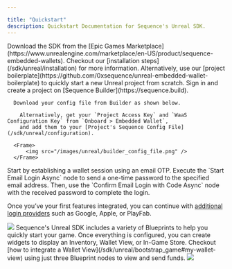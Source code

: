 ---

title: "Quickstart"
description: Quickstart Documentation for Sequence's Unreal SDK.
---

<Steps>
  <Step title="Install the Unreal SDK">
      Download the SDK from the [Epic Games Marketplace](https://www.unrealengine.com/marketplace/en-US/product/sequence-embedded-wallets).
      Checkout our [installation steps](/sdk/unreal/installation) for more information. Alternatively, use our
      [project boilerplate](https://github.com/0xsequence/unreal-embedded-wallet-boilerplate) to quickly start a new Unreal project from scratch.

  </Step>
  <Step title="Configure the SDK">
        Sign in and create a project on [Sequence Builder](https://sequence.build).

      Download your config file from Builder as shown below.

        Alternatively, get your `Project Access Key` and `WaaS Configuration Key` from `Onboard > Embedded Wallet`,
        and add them to your [Project's Sequence Config File](/sdk/unreal/configuration).

      <Frame>
          <img src="/images/unreal/builder_config_file.png" />
      </Frame>
  </Step>
  <Step title="Integrate E-Mail Login">
Start by establishing a wallet session using an email OTP. Execute the `Start Email Login Async` node to send a
one-time password to the specified email address. Then, use the `Confirm Email Login with Code Async` node with the
received password to complete the login.

Once you’ve your first features integrated, you can continue with [additional login providers](/sdk/unreal/authentication)
such as Google, Apple, or PlayFab.

<Frame caption="Email Otp">
    <img src="/images/unreal/email_otp.png" />
</Frame>
  </Step>
    <Step title="Test Sequence's Features">
Sequence's Unreal SDK includes a variety of Blueprints to help you quickly start your game.
Once everything is configured, you can create widgets to display an Inventory, Wallet View, or In-Game Store.
Checkout [how to integrate a Wallet View](/sdk/unreal/bootstrap_game#my-wallet-view) using just three Blueprint nodes to view and send funds.

<Frame caption="Feature Wallet Demo">
    <img src="/images/unreal/feature_wallet_demo.gif" />
</Frame>

  </Step>
</Steps>
